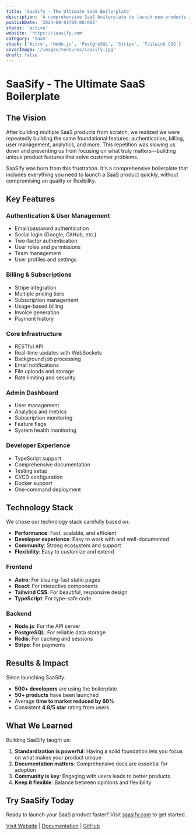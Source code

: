 ```yaml
---
title: 'SaaSify - The Ultimate SaaS Boilerplate'
description: 'A comprehensive SaaS boilerplate to launch new products in record time with all the essential features built-in.'
publishDate: '2024-08-01T09:00:00Z'
status: 'active'
website: 'https://saasify.com'
category: 'SaaS'
stack: ['Astro', 'Node.js', 'PostgreSQL', 'Stripe', 'Tailwind CSS']
coverImage: '/images/ventures/saasify.jpg'
draft: false
---
```


# SaaSify - The Ultimate SaaS Boilerplate

## The Vision

After building multiple SaaS products from scratch, we realized we were repeatedly building the same foundational features: authentication, billing, user management, analytics, and more. This repetition was slowing us down and preventing us from focusing on what truly matters—building unique product features that solve customer problems.

SaaSify was born from this frustration. It's a comprehensive boilerplate that includes everything you need to launch a SaaS product quickly, without compromising on quality or flexibility.

## Key Features

### Authentication & User Management

- Email/password authentication
- Social login (Google, GitHub, etc.)
- Two-factor authentication
- User roles and permissions
- Team management
- User profiles and settings

### Billing & Subscriptions

- Stripe integration
- Multiple pricing tiers
- Subscription management
- Usage-based billing
- Invoice generation
- Payment history

### Core Infrastructure

- RESTful API
- Real-time updates with WebSockets
- Background job processing
- Email notifications
- File uploads and storage
- Rate limiting and security

### Admin Dashboard

- User management
- Analytics and metrics
- Subscription monitoring
- Feature flags
- System health monitoring

### Developer Experience

- TypeScript support
- Comprehensive documentation
- Testing setup
- CI/CD configuration
- Docker support
- One-command deployment

## Technology Stack

We chose our technology stack carefully based on:

- **Performance**: Fast, scalable, and efficient
- **Developer experience**: Easy to work with and well-documented
- **Community**: Strong ecosystem and support
- **Flexibility**: Easy to customize and extend

### Frontend

- **Astro**: For blazing-fast static pages
- **React**: For interactive components
- **Tailwind CSS**: For beautiful, responsive design
- **TypeScript**: For type-safe code

### Backend

- **Node.js**: For the API server
- **PostgreSQL**: For reliable data storage
- **Redis**: For caching and sessions
- **Stripe**: For payments

## Results & Impact

Since launching SaaSify:

- **500+ developers** are using the boilerplate
- **50+ products** have been launched
- Average **time to market reduced by 60%**
- Consistent **4.8/5 star** rating from users

## What We Learned

Building SaaSify taught us:

1. **Standardization is powerful**: Having a solid foundation lets you focus on what makes your product unique
2. **Documentation matters**: Comprehensive docs are essential for adoption
3. **Community is key**: Engaging with users leads to better products
4. **Keep it flexible**: Balance between opinions and flexibility

## Try SaaSify Today

Ready to launch your SaaS product faster? Visit [saasify.com](https://saasify.com) to get started.

[Visit Website](https://saasify.com) | [Documentation](https://docs.saasify.com) | [GitHub](https://github.com/evolvenord/saasify)

